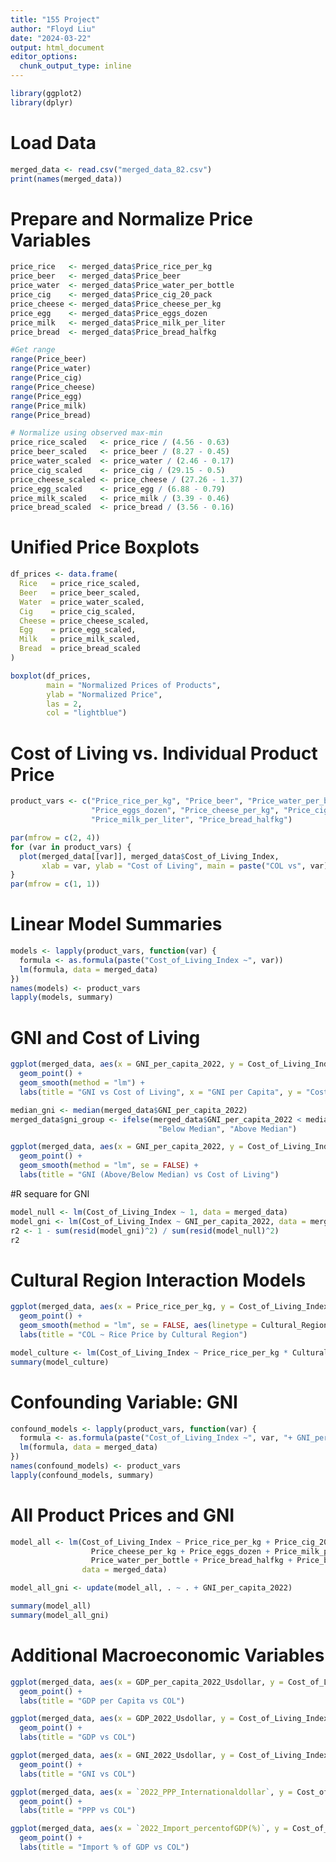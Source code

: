 ```yaml
---
title: "155 Project"
author: "Floyd Liu"
date: "2024-03-22"
output: html_document
editor_options:
  chunk_output_type: inline
---
```


```r
library(ggplot2)
library(dplyr)
```

# Load Data

```r
merged_data <- read.csv("merged_data_82.csv")
print(names(merged_data))
```

# Prepare and Normalize Price Variables

```r
price_rice   <- merged_data$Price_rice_per_kg
price_beer   <- merged_data$Price_beer
price_water  <- merged_data$Price_water_per_bottle
price_cig    <- merged_data$Price_cig_20_pack
price_cheese <- merged_data$Price_cheese_per_kg
price_egg    <- merged_data$Price_eggs_dozen
price_milk   <- merged_data$Price_milk_per_liter
price_bread  <- merged_data$Price_bread_halfkg

#Get range
range(Price_beer)
range(Price_water)
range(Price_cig)
range(Price_cheese)
range(Price_egg)
range(Price_milk)
range(Price_bread)

# Normalize using observed max-min
price_rice_scaled   <- price_rice / (4.56 - 0.63)
price_beer_scaled   <- price_beer / (8.27 - 0.45)
price_water_scaled  <- price_water / (2.46 - 0.17)
price_cig_scaled    <- price_cig / (29.15 - 0.5)
price_cheese_scaled <- price_cheese / (27.26 - 1.37)
price_egg_scaled    <- price_egg / (6.88 - 0.79)
price_milk_scaled   <- price_milk / (3.39 - 0.46)
price_bread_scaled  <- price_bread / (3.56 - 0.16)
```

# Unified Price Boxplots

```r
df_prices <- data.frame(
  Rice   = price_rice_scaled,
  Beer   = price_beer_scaled,
  Water  = price_water_scaled,
  Cig    = price_cig_scaled,
  Cheese = price_cheese_scaled,
  Egg    = price_egg_scaled,
  Milk   = price_milk_scaled,
  Bread  = price_bread_scaled
)

boxplot(df_prices,
        main = "Normalized Prices of Products",
        ylab = "Normalized Price",
        las = 2,
        col = "lightblue")
```

# Cost of Living vs. Individual Product Price

```r
product_vars <- c("Price_rice_per_kg", "Price_beer", "Price_water_per_bottle", 
                  "Price_eggs_dozen", "Price_cheese_per_kg", "Price_cig_20_pack", 
                  "Price_milk_per_liter", "Price_bread_halfkg")

par(mfrow = c(2, 4))
for (var in product_vars) {
  plot(merged_data[[var]], merged_data$Cost_of_Living_Index, 
       xlab = var, ylab = "Cost of Living", main = paste("COL vs", var))
}
par(mfrow = c(1, 1))
```

# Linear Model Summaries

```r
models <- lapply(product_vars, function(var) {
  formula <- as.formula(paste("Cost_of_Living_Index ~", var))
  lm(formula, data = merged_data)
})
names(models) <- product_vars
lapply(models, summary)
```

# GNI and Cost of Living

```r
ggplot(merged_data, aes(x = GNI_per_capita_2022, y = Cost_of_Living_Index)) +
  geom_point() +
  geom_smooth(method = "lm") +
  labs(title = "GNI vs Cost of Living", x = "GNI per Capita", y = "Cost of Living Index")
```

```r
median_gni <- median(merged_data$GNI_per_capita_2022)
merged_data$gni_group <- ifelse(merged_data$GNI_per_capita_2022 < median_gni, 
                                 "Below Median", "Above Median")

ggplot(merged_data, aes(x = GNI_per_capita_2022, y = Cost_of_Living_Index, color = gni_group)) +
  geom_point() +
  geom_smooth(method = "lm", se = FALSE) +
  labs(title = "GNI (Above/Below Median) vs Cost of Living")
```

#R sequare for GNI

```r
model_null <- lm(Cost_of_Living_Index ~ 1, data = merged_data)
model_gni <- lm(Cost_of_Living_Index ~ GNI_per_capita_2022, data = merged_data)
r2 <- 1 - sum(resid(model_gni)^2) / sum(resid(model_null)^2)
r2
```

# Cultural Region Interaction Models

```r
ggplot(merged_data, aes(x = Price_rice_per_kg, y = Cost_of_Living_Index, color = Cultural_Region)) +
  geom_point() +
  geom_smooth(method = "lm", se = FALSE, aes(linetype = Cultural_Region)) +
  labs(title = "COL ~ Rice Price by Cultural Region")
```

```r
model_culture <- lm(Cost_of_Living_Index ~ Price_rice_per_kg * Cultural_Region, data = merged_data)
summary(model_culture)
```

# Confounding Variable: GNI

```r
confound_models <- lapply(product_vars, function(var) {
  formula <- as.formula(paste("Cost_of_Living_Index ~", var, "+ GNI_per_capita_2022"))
  lm(formula, data = merged_data)
})
names(confound_models) <- product_vars
lapply(confound_models, summary)
```

# All Product Prices and GNI

```r
model_all <- lm(Cost_of_Living_Index ~ Price_rice_per_kg + Price_cig_20_pack + 
                  Price_cheese_per_kg + Price_eggs_dozen + Price_milk_per_liter +
                  Price_water_per_bottle + Price_bread_halfkg + Price_beer, 
                data = merged_data)

model_all_gni <- update(model_all, . ~ . + GNI_per_capita_2022)

summary(model_all)
summary(model_all_gni)
```

# Additional Macroeconomic Variables

```r
ggplot(merged_data, aes(x = GDP_per_capita_2022_Usdollar, y = Cost_of_Living_Index)) +
  geom_point() +
  labs(title = "GDP per Capita vs COL")

ggplot(merged_data, aes(x = GDP_2022_Usdollar, y = Cost_of_Living_Index)) +
  geom_point() +
  labs(title = "GDP vs COL")

ggplot(merged_data, aes(x = GNI_2022_Usdollar, y = Cost_of_Living_Index)) +
  geom_point() +
  labs(title = "GNI vs COL")

ggplot(merged_data, aes(x = `2022_PPP_Internationaldollar`, y = Cost_of_Living_Index)) +
  geom_point() +
  labs(title = "PPP vs COL")

ggplot(merged_data, aes(x = `2022_Import_percentofGDP(%)`, y = Cost_of_Living_Index)) +
  geom_point() +
  labs(title = "Import % of GDP vs COL")
```
